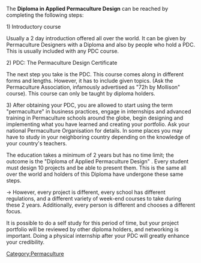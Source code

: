 The '''Diploma in Applied Permaculture Design''' can be reached by completing the following steps:

1) Introductory course

Usually a 2 day introduction offered all over the world. It can be given by Permaculture Designers with a Diploma and also by people who hold a PDC. This is usually included with any PDC course. 

2) PDC: The Permaculture Design Certificate

The next step you take is the PDC. This course comes along in different forms and lengths. However, it has to include given topics. (Ask the Permaculture Association,  infamously advertised as  "72h by Mollison" course). This course can only be taught by diploma holders. 

3) After obtaining your PDC, you are allowed to start using the term "permaculture" in business practices, engage in internships and advanced training in Permaculture schools around the globe, begin designing and implementing what you have learned and creating your portfolio. Ask your national Permaculture Organisation for details. In some places you may have to study in your neighboring country depending on the knowledge of your country's teachers. 

The education takes a minimum of 2 years but has no time limit; the outcome is the "Diploma of Applied Permaculture Design" . Every student must design 10 projects and be able to present them. This is the same all over the world and holders of this Diploma have undergone these same steps. 

-> However, every project is different, every school has different regulations, and a different variety of week-end courses to take during these 2 years. Additionally, every person is different and chooses a different focus. 

It is possible to do a self study for this period of time, but your project portfolio will be reviewed by other diploma holders, and networking is important. Doing a physical internship after your PDC will greatly enhance your credibility. 

{{attrib permawiki|Diploma development}}

[[Category:Permaculture]]